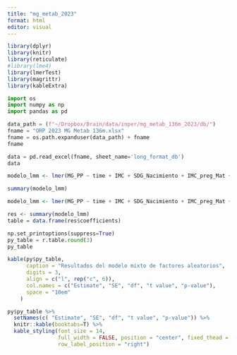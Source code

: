 ```yaml
---
title: "mg_metab_2023"
format: html
editor: visual
---
```


```r
library(dplyr)
library(knitr)
library(reticulate)
#library(lme4)
library(lmerTest)
library(magrittr)
library(kableExtra)
```

```python
import os
import numpy as np
import pandas as pd
```

```python
data_path = (f"~/Dropbox/Brain/data/inper/mg_metab_136m_2023/db/")
fname = "ORP 2023 MG Metab 136m.xlsx"
fname = os.path.expanduser(data_path) + fname
fname
```

```python
data = pd.read_excel(fname, sheet_name='long_format_db')
data
```
```r
modelo_lmm <- lmer(MG_PP ~ time + IMC + SDG_Nacimiento + IMC_preg_Mat + Dx_IMC_preg_Mat + Edad_Mat + G_peso_1T + Dx_G_peso_1T + (1 | Inicio_AC) + (1 + IMC | Sexo), data = py$data, REML = FALSE)

summary(modelo_lmm)
```


```r
modelo_lmm <- lmer(MG_PP ~ time + IMC + SDG_Nacimiento + IMC_preg_Mat + Edad_Mat + Dx_IMC_preg_Mat + G_peso_1T + Dx_G_peso_1T + MG_1T + Inicio_AC + (1 | Expediente_INPer) + (0 + IMC | time) , data = py$data, REML = FALSE)

res <- summary(modelo_lmm)
table = data.frame(res$coefficients)
```

```python
np.set_printoptions(suppress=True)
py_table = r.table.round(3)
py_table
```




```r
kable(py$py_table, 
      caption = "Resultados del modelo mixto de factores aleatorios",
      digits = 3,
      align = c("l", rep("c", 6)),
      col.names = c("Estimate", "SE", "df", "t value", "p-value"),
      space = "10em"
    )
```


```r

py$py_table %>%
  setNames(c( "Estimate", "SE", "df", "t value", "p-value")) %>%
  knitr::kable(booktabs=T) %>%
  kable_styling(font_size = 14,
                full_width = FALSE, position = "center", fixed_thead = TRUE,
                row_label_position = "right")
```





